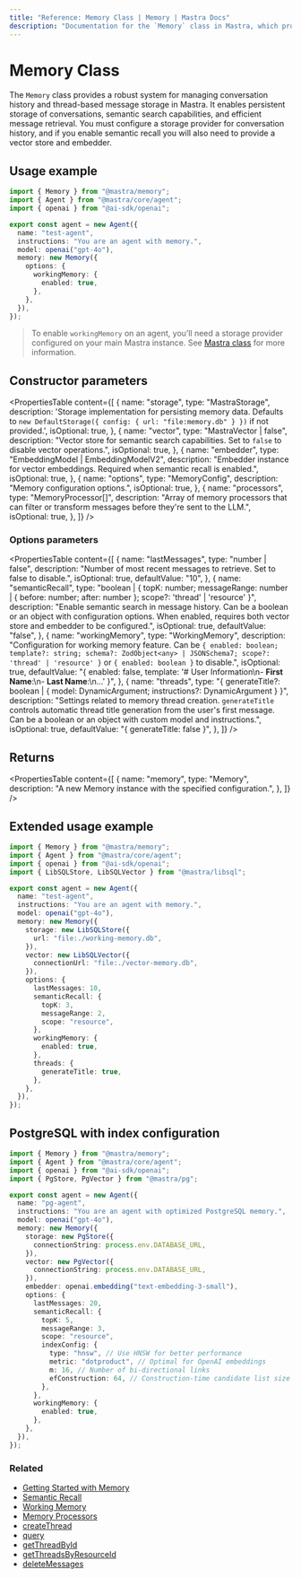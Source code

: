 ```yaml
---
title: "Reference: Memory Class | Memory | Mastra Docs"
description: "Documentation for the `Memory` class in Mastra, which provides a robust system for managing conversation history and thread-based message storage."
---
```


# Memory Class

The `Memory` class provides a robust system for managing conversation history and thread-based message storage in Mastra. It enables persistent storage of conversations, semantic search capabilities, and efficient message retrieval. You must configure a storage provider for conversation history, and if you enable semantic recall you will also need to provide a vector store and embedder.

## Usage example

```typescript title="src/mastra/agents/test-agent.ts" showLineNumbers copy
import { Memory } from "@mastra/memory";
import { Agent } from "@mastra/core/agent";
import { openai } from "@ai-sdk/openai";

export const agent = new Agent({
  name: "test-agent",
  instructions: "You are an agent with memory.",
  model: openai("gpt-4o"),
  memory: new Memory({
    options: {
      workingMemory: {
        enabled: true,
      },
    },
  }),
});
```

> To enable `workingMemory` on an agent, you’ll need a storage provider configured on your main Mastra instance. See [Mastra class](../core/mastra-class) for more information.

## Constructor parameters

<PropertiesTable
  content={[
    {
      name: "storage",
      type: "MastraStorage",
      description:
        'Storage implementation for persisting memory data. Defaults to `new DefaultStorage({ config: { url: "file:memory.db" } })` if not provided.',
      isOptional: true,
    },
    {
      name: "vector",
      type: "MastraVector | false",
      description:
        "Vector store for semantic search capabilities. Set to `false` to disable vector operations.",
      isOptional: true,
    },
    {
      name: "embedder",
      type: "EmbeddingModel<string> | EmbeddingModelV2<string>",
      description:
        "Embedder instance for vector embeddings. Required when semantic recall is enabled.",
      isOptional: true,
    },
    {
      name: "options",
      type: "MemoryConfig",
      description: "Memory configuration options.",
      isOptional: true,
    },
    {
      name: "processors",
      type: "MemoryProcessor[]",
      description:
        "Array of memory processors that can filter or transform messages before they're sent to the LLM.",
      isOptional: true,
    },
  ]}
/>

### Options parameters

<PropertiesTable
  content={[
    {
      name: "lastMessages",
      type: "number | false",
      description:
        "Number of most recent messages to retrieve. Set to false to disable.",
      isOptional: true,
      defaultValue: "10",
    },
    {
      name: "semanticRecall",
      type: "boolean | { topK: number; messageRange: number | { before: number; after: number }; scope?: 'thread' | 'resource' }",
      description: "Enable semantic search in message history. Can be a boolean or an object with configuration options. When enabled, requires both vector store and embedder to be configured.",
      isOptional: true,
      defaultValue: "false",
    },
    {
      name: "workingMemory",
      type: "WorkingMemory",
      description:
        "Configuration for working memory feature. Can be `{ enabled: boolean; template?: string; schema?: ZodObject<any> | JSONSchema7; scope?: 'thread' | 'resource' }` or `{ enabled: boolean }` to disable.",
      isOptional: true,
      defaultValue:
        "{ enabled: false, template: '# User Information\\n- **First Name**:\\n- **Last Name**:\\n...' }",
    },
    {
      name: "threads",
      type: "{ generateTitle?: boolean | { model: DynamicArgument<MastraLanguageModel>; instructions?: DynamicArgument<string> } }",
      description:
        "Settings related to memory thread creation. `generateTitle` controls automatic thread title generation from the user's first message. Can be a boolean or an object with custom model and instructions.",
      isOptional: true,
      defaultValue: "{ generateTitle: false }",
    },
  ]}
/>

## Returns

<PropertiesTable
  content={[
    {
      name: "memory",
      type: "Memory",
      description: "A new Memory instance with the specified configuration.",
    },
  ]}
/>

## Extended usage example

```typescript title="src/mastra/agents/test-agent.ts" showLineNumbers copy
import { Memory } from "@mastra/memory";
import { Agent } from "@mastra/core/agent";
import { openai } from "@ai-sdk/openai";
import { LibSQLStore, LibSQLVector } from "@mastra/libsql";

export const agent = new Agent({
  name: "test-agent",
  instructions: "You are an agent with memory.",
  model: openai("gpt-4o"),
  memory: new Memory({
    storage: new LibSQLStore({
      url: "file:./working-memory.db",
    }),
    vector: new LibSQLVector({
      connectionUrl: "file:./vector-memory.db",
    }),
    options: {
      lastMessages: 10,
      semanticRecall: {
        topK: 3,
        messageRange: 2,
        scope: "resource",
      },
      workingMemory: {
        enabled: true,
      },
      threads: {
        generateTitle: true,
      },
    },
  }),
});
```

## PostgreSQL with index configuration

```typescript title="src/mastra/agents/pg-agent.ts" showLineNumbers copy
import { Memory } from "@mastra/memory";
import { Agent } from "@mastra/core/agent";
import { openai } from "@ai-sdk/openai";
import { PgStore, PgVector } from "@mastra/pg";

export const agent = new Agent({
  name: "pg-agent",
  instructions: "You are an agent with optimized PostgreSQL memory.",
  model: openai("gpt-4o"),
  memory: new Memory({
    storage: new PgStore({
      connectionString: process.env.DATABASE_URL,
    }),
    vector: new PgVector({
      connectionString: process.env.DATABASE_URL,
    }),
    embedder: openai.embedding("text-embedding-3-small"),
    options: {
      lastMessages: 20,
      semanticRecall: {
        topK: 5,
        messageRange: 3,
        scope: "resource",
        indexConfig: {
          type: "hnsw", // Use HNSW for better performance
          metric: "dotproduct", // Optimal for OpenAI embeddings
          m: 16, // Number of bi-directional links
          efConstruction: 64, // Construction-time candidate list size
        },
      },
      workingMemory: {
        enabled: true,
      },
    },
  }),
});
```

### Related

- [Getting Started with Memory](/docs/memory/overview)
- [Semantic Recall](/docs/memory/semantic-recall)
- [Working Memory](/docs/memory/working-memory)
- [Memory Processors](/docs/memory/memory-processors)
- [createThread](/reference/memory/createThread)
- [query](/reference/memory/query)
- [getThreadById](/reference/memory/getThreadById)
- [getThreadsByResourceId](/reference/memory/getThreadsByResourceId)
- [deleteMessages](/reference/memory/deleteMessages)
